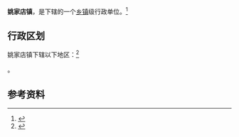 {{中国乡级行政区|42/05/81/105/000}}

'''姚家店镇'''，是{{PRC admin/fullname|42/05/81/105/000|3}}下辖的一个[[乡镇|乡镇]]级行政单位。<ref>{{PRC admin/ref sgc|{{PRC admin/parent|42/05/81/105/000}}}}</ref>

== 行政区划 ==

姚家店镇下辖以下地区：<ref>{{PRC admin/ref sgc|42/05/81/105/000}}</ref>

{{PRC admin/children|42/05/81/105/000}}。

== 参考资料 ==

{{reflist}}

{{行政区划小作品}}
{{PRC admin/navcat|42/05/81/105/000}}